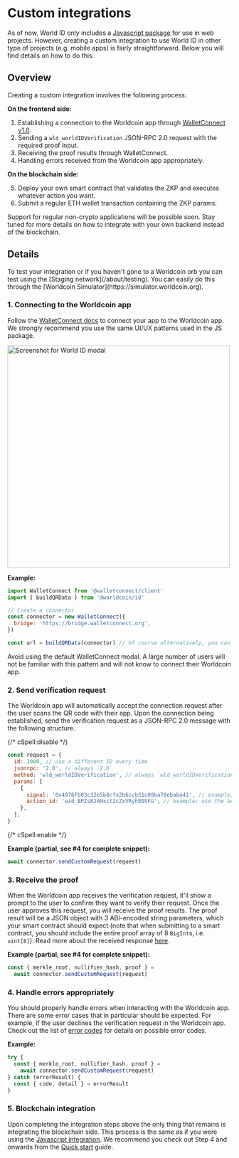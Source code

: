 
# Custom integrations

As of now, World ID only includes a [Javascript package](/js) for use in web projects. However, creating a custom integration to use World ID in other type of projects (e.g. mobile apps) is fairly straightforward. Below you will find details on how to do this.

## Overview

Creating a custom integration involves the following process:

**On the frontend side:**

1. Establishing a connection to the Worldcoin app through [WalletConnect v1.0](https://docs.walletconnect.com).
2. Sending a `wld_worldIDVerification` JSON-RPC 2.0 request with the required proof input.
3. Receiving the proof results through WalletConnect.
4. Handling errors received from the Worldcoin app appropriately.

**On the blockchain side:**

5. Deploy your own smart contract that validates the ZKP and executes whatever action you want.
6. Submit a regular ETH wallet transaction containing the ZKP params.

<Callout>
  Support for regular non-crypto applications will be possible soon. Stay tuned
  for more details on how to integrate with your own backend instead of the
  blockchain.
</Callout>

## Details

<Callout type="tip">
  To test your integration or if you haven't gone to a Worldcoin orb you can
  test using the [Staging network](/about/testing). You can easily do this
  through the [Worldcoin Simulator](https://simulator.worldcoin.org).
</Callout>

### 1. Connecting to the Worldcoin app

Follow the [WalletConnect docs](https://docs.walletconnect.com/quick-start/dapps/client) to connect your app to the Worldcoin app. We strongly recommend you use the same UI/UX patterns used in the JS package.

<div className="text--center">
  <img
    src="/images/docs/advanced/world-id-js-modal.png"
    alt="Screenshot for World ID modal"
    width="500px"
  />
</div>

**Example:**

```js
import WalletConnect from '@walletconnect/client'
import { buildQRData } from '@worldcoin/id'

// Create a connector
const connector = new WalletConnect({
  bridge: 'https://bridge.walletconnect.org',
})

const url = buildQRData(connector) // Of course alternatively, you can simply copy this code from the JS widget
```

<Callout type="caution">
  Avoid using the default WalletConnect modal. A large number of users will not
  be familiar with this pattern and will not know to connect their Worldcoin
  app.
</Callout>

### 2. Send verification request

The Worldcoin app will automatically accept the connection request after the user scans the QR code with their app. Upon the connection being established, send the verification request as a JSON-RPC 2.0 message with the following structure.

{/* cSpell:disable */}

```js
const request = {
  id: 1000, // use a different ID every time
  jsonrpc: '2.0', // always `2.0`
  method: 'wld_worldIDVerification', // always `wld_worldIDVerification`
  params: [
    {
      signal: '0x4976fb03c32e5b8cfe2b6ccb31c09ba78ebaba41', // example; enter relevant signal here (e.g. user's wallet address)
      action_id: 'wid_BPZsRJANxct2cZxVRyh80SFG', // example; use the action ID from the Developer Portal
    },
  ],
}
```

{/* cSpell:enable */}

**Example (partial, see #4 for complete snippet):**

```js
await connector.sendCustomRequest(request)
```

### 3. Receive the proof

When the Worldcoin app receives the verification request, it'll show a prompt to the user to confirm they want to verify their request. Once the user approves this request, you will receive the proof results. The proof result will be a JSON object with 3 ABI-encoded string parameters, which your smart contract should expect (note that when submitting to a smart contract, you should include the entire proof array of 8 `BigInt`s, i.e. `uint[8]`). Read more about the received response [here](/js/reference#response).

**Example (partial, see #4 for complete snippet):**

```js
const { merkle_root, nullifier_hash, proof } =
  await connector.sendCustomRequest(request)
```

### 4. Handle errors appropriately

You should properly handle errors when interacting with the Worldcoin app. There are some error cases that in particular should be expected. For example, if the user declines the verification request in the Worldcoin app. Check out the list of [error codes](/js/error-handling#error-codes) for details on possible error codes.

**Example:**

```js
try {
  const { merkle_root, nullifier_hash, proof } =
    await connector.sendCustomRequest(request)
} catch (errorResult) {
  const { code, detail } = errorResult
}
```

### 5. Blockchain integration

Upon completing the integration steps above the only thing that remains is integrating the blockchain side. This process is the same as if you were using the [Javascript integration](/js). We recommend you check out Step 4 and onwards from the [Quick start](/docs/quick-start) guide.
